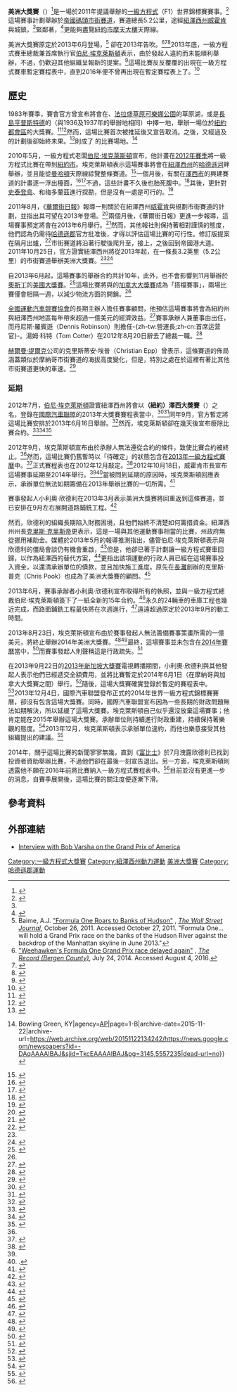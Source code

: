 {{noteTA
|G1=F1
|1=zh-cn:新泽西州;zh-tw:紐澤西州;zh-hk:新澤西州;zh-mo:新澤西州;zh-sg:新泽西州;
}}
{{about|位於紐澤西州的大獎賽|位於德克薩斯州奧斯丁的大獎賽|美國大獎賽}}
{{F1 race
| Flag = Flag of the United States.svg
| Name = 美洲大獎賽
| Circuit = [[帝國碼頭市街賽道|帝國碼頭市街賽道]]
| Circuit_image = Circuit New Jersey.svg
| Laps = 
| First_race = Grand Prix of America
| Circuit_length_km = 5.2
| Circuit_length_mi = 3.2
| Race_length_km = 
| Race_length_mi = 
}}
'''美洲大獎賽'''（{{lang-en|Grand Prix of America}}）<ref name="GPofA">{{cite news | url=http://www.bbc.co.uk/sport/0/formula1/15440153 | title=New Jersey to host Grand Prix of America in 2013 | date=2011-10-25 | accessdate=2014-07-01 | archive-date=2014-02-01 | archive-url=https://web.archive.org/web/20140201115909/http://www.bbc.co.uk/sport/0/formula1/15440153 | dead-url=no }}</ref>是一場於2011年提議舉辦的[[一級方程式|一級方程式]]（F1）世界錦標賽賽事。<ref name="NJ delay">{{cite news|title=New Jersey Grand Prix to be postponed until 2014|url=http://www.autosport.com/news/report.php/id/103529|work=Autosport.com|publisher=[[Haymarket_Media_Group|Haymarket Publications]]|date=2012-10-19|accessdate=2012-10-19|archive-date=2017-02-25|archive-url=https://web.archive.org/web/20170225030415/http://www.autosport.com/news/report.php/id/103529|dead-url=no}}</ref>這場賽事計劃舉辦於[[帝國碼頭市街賽道|帝國碼頭市街賽道]]，賽道總長5.2公里，途經[[紐澤西州|紐澤西州]][[威霍肯_(新泽西州)|威霍肯]]與{{link-en|西紐約|West New York, New Jersey}}城鎮，<ref name="GPofA"/>緊鄰著{{le|威霍肯帝國港|Weehawken Port Imperial}}，<ref name="Autosport 10-25">{{cite news | url = http://www.autosport.com/news/report.php/id/95669 | title = New Jersey confirms F1 grand prix from the 2013 season | publisher = [[Haymarket_Press|Haymarket Press]] | work = [[Autosport|Autosport.com]] | last = Elizalde | first = Pablo | date = 2011-10-25 | accessdate = 2011-10-25 | archiveurl = https://www.webcitation.org/62hv9VxtQ?url=http://www.autosport.com/news/report.php/id/95669 | archivedate = 2011年10月25日 | deadurl = yes }}</ref>更能夠盡覽[[紐約市摩天大樓列表|紐約市摩天大樓]]天際線。

美洲大獎賽原定於2013年6月登場，<ref>Baime, A.J. [https://www.wsj.com/articles/SB10001424052970204777904576653552767815670 "Formula One Roars to Banks of Hudson"] {{Wayback|url=https://www.wsj.com/articles/SB10001424052970204777904576653552767815670 |date=20180618175323 }}, ''[[The_Wall_Street_Journal|The Wall Street Journal]]'', October 26, 2011. Accessed October 27, 2011. "Formula One...  will hold a Grand Prix race on the banks of the Hudson River against the backdrop of the Manhattan skyline in June 2013."</ref> 卻在2013年告吹。<ref>[http://www.northjersey.com/news/weehawken-s-formula-one-grand-prix-race-delayed-again-1.1057055 "Weehawken's Formula One Grand Prix race delayed again"] {{Wayback|url=http://www.northjersey.com/news/weehawken-s-formula-one-grand-prix-race-delayed-again-1.1057055 |date=20160808125713 }}, ''[[The_Record_(Bergen_County)|The Record (Bergen County)]]'', July 24, 2014. Accessed August 4, 2016.</ref><ref name="FIA Calendar2">{{cite web|url=http://www.fia.com/news/world-motor-sport-council-2|title=World Motor Sport Council|accessdate=2017-08-29|date=2013-09-27|website=fia.com|archive-date=2013-09-27|archive-url=https://web.archive.org/web/20130927151146/http://www.fia.com/news/world-motor-sport-council-2|dead-url=no}}</ref><ref>{{cite press release|title=The final 2013 meeting of the FIA World Motor Sport Council (WMSC) took place today (4 December) in Paris, France.|publisher=FIA|date=2013-12-04|url=http://www.fia.com/news/world-motor-sport-council-3|accessdate=2013-12-04|archive-date=2013-12-07|archive-url=https://web.archive.org/web/20131207060641/http://www.fia.com/news/world-motor-sport-council-3|dead-url=no}}</ref>2013年底，一級方程式賽車總裁兼首席執行官[[伯尼·埃克萊斯頓|伯尼·埃克萊斯頓]]表示，由於發起人違約而未能順利舉辦，不過，仍歡迎其他組織呈報新的提案。<ref name="breach2">{{cite news|url=http://www.autoweek.com/article/20131224/F1/131229938|title=New Jersey Grand Prix organizers in breach of contract says Ecclestone Formula One boss says if another group wants to take over Grand Prix of America, 'they can have it'|last=Sylt|first=Christian|date=2013-12-24|publisher=Auto Week|accessdate=2013-12-24|archive-url=https://web.archive.org/web/20140608153525/http://www.autoweek.com/article/20131224/f1/131229938|archive-date=2014-06-08|dead-url=yes}}</ref>這場比賽反反覆覆的出現在一級方程式賽車暫定賽程表中，直到2016年便不曾再出現在暫定賽程表上了。<ref>{{cite press release|title=World Motor Sport Council 2014 - Beijing|publisher=FIA|date=2014-09-04|url=http://www.fia.com/news/world-motor-sport-council-2014-beijing|accessdate=2014-09-12|archive-date=2019-04-12|archive-url=https://web.archive.org/web/20190412190336/https://www.fia.com/news/world-motor-sport-council-2014-beijing|dead-url=no}}</ref>

== 歷史 ==
1983年賽季，賽會官方曾宣布將會在{{le|梅多蘭茲體育中心|Meadowlands Sports Complex}}、[[法拉盛草原可樂娜公園|法拉盛草原可樂娜公園]]的草原湖，或是[[長島_(紐約)|長島]][[亨普斯特德|亨普斯特德]]的{{le|米爾切空軍基地|Mitchel Field}}（與1936及1937年的{{le|范德比爾特杯|Vanderbilt Cups}}舉辦地相同）中擇一地，舉辦一場位於[[紐約都會區|紐約都會區]]的大獎賽。<ref>{{cite news|title=New York May Get '83 Auto Grand Prix|url=http://www.nytimes.com/1982/10/28/sports/new-york-may-get-83-auto-grand-prix.html|accessdate=2011-05-18|newspaper=[[The_New_York_Times|The New York Times]]|date=1982-10-28|archive-date=2013-06-18|archive-url=https://web.archive.org/web/20130618040641/http://www.nytimes.com/1982/10/28/sports/new-york-may-get-83-auto-grand-prix.html|dead-url=no}}</ref><ref>{{cite news|title=New York Grand Prix scheduled|url=http://news.google.com/newspapers?id=tdExAAAAIBAJ&sjid=zeMFAAAAIBAJ&pg=4398,5763243|accessdate=2011-05-18|newspaper=[[Reading_Eagle|Reading Eagle]]|date=1982-10-28|agency=[[UPI|UPI]]|pages=41, 47|archive-date=2015-11-22|archive-url=https://web.archive.org/web/20151122145105/https://news.google.com/newspapers?id=tdExAAAAIBAJ&sjid=zeMFAAAAIBAJ&pg=4398,5763243|dead-url=no}}</ref>然而，這場比賽首次被推延後又宣告取消。之後，又經過{{Le|1984年世界一級方程式錦標賽|1984 FIA Formula One World Championship|1984}}及{{Le|1985年世界一級方程式錦標賽|1985 FIA Formula One World Championship|1985年}}的計劃後卻始終未果。<ref>{{cite news|url=https://news.google.com/newspapers?id=3j9UAAAAIBAJ&sjid=uo0DAAAAIBAJ&pg=5607,698774|title=No auto racing in New York|date=1983-06-03|newspaper=[[Boca_Raton_News|Boca Raton News]]|accessdate=2011-05-18|page=2D|archive-date=2015-11-22|archive-url=https://web.archive.org/web/20151122160043/https://news.google.com/newspapers?id=3j9UAAAAIBAJ&sjid=uo0DAAAAIBAJ&pg=5607,698774|dead-url=no}}</ref>{{le|梅多蘭茲大獎賽|Meadowlands Grand Prix|梅多蘭茲}}則成了 {{le|冠軍方程式|Champ Car}}的比賽場地。<ref>{{cite news|url=https://news.google.com/newspapers?id=-DAqAAAAIBAJ&sjid=TkcEAAAAIBAJ&pg=3145,5557235|title=U.S. Grand Prix success is vital to CART future|last=Harris|first=Mike|date=1984-06-29|newspaper=[[The_Daily_News_(Kentucky)|Daily News]]|accessdate=2011-05-18|location=Bowling Green, Kentucky{{!}}Bowling Green, KY|agency=[[Associated_Press|AP]]|page=1-B|archive-date=2015-11-22|archive-url=https://web.archive.org/web/20151122134242/https://news.google.com/newspapers?id=-DAqAAAAIBAJ&sjid=TkcEAAAAIBAJ&pg=3145,5557235|dead-url=no}}</ref>

2010年5月，一級方程式老闆[[伯尼·埃克萊斯頓|伯尼·埃克萊斯頓]]宣布，他計畫在[[2012年世界一級方程式錦標賽|2012年賽季]]將一級方程式比賽在帶到[[紐約市|紐約市]]。埃克萊斯頓表示這場賽事將會在[[紐澤西州|紐澤西州]]的[[哈德遜河|哈德遜河]]畔舉辦，並且能從[[曼哈頓|曼哈頓]]天際線綜覽整條賽道。<ref>{{cite web |last=Lostia |first=Michele |title=Ecclestone hoping for New York GP |url=http://www.autosport.com/news/report.php/id/82366 |work=[[Autosport|Autosport]].com |date=2010-03-25 |accessdate=2014-07-01 |archive-date=2014-11-09 |archive-url=https://web.archive.org/web/20141109183926/http://www.autosport.com/news/report.php/id/82366 |dead-url=no }}</ref>一個月後，有關在[[澤西市|澤西市]]的{{le|自由州立公園|Liberty State Park}}興建賽道的計畫逐一浮出檯面，<ref>{{cite web |title=New York F1 track plans revealed – Jersey City bids for 2012 night race |url=http://www.f1fanatic.co.uk/2010/05/04/new-york-f1-track-plans-revealed-jersey-city-bids-for-new-night-race-in-2012/ |first=Keith |last=Collantine |work=F1 Fanatic |date=2010-05-04 |archiveurl=https://www.webcitation.org/5w707hQJk?url=http://www.f1fanatic.co.uk/2010/05/04/new-york-f1-track-plans-revealed-jersey-city-bids-for-new-night-race-in-2012/ |archivedate=2011年1月30日 |accessdate=2010-05-04 |deadurl=yes }}</ref><ref>{{cite web |last=Noble |first=Jonathan |title=Jersey City eyes Formula 1 race |url=http://www.autosport.com/news/report.php/id/83312 |work=[[Autosport|Autosport]].com |date=2010-05-04 |accessdate=2014-07-01 |archive-date=2014-11-09 |archive-url=https://web.archive.org/web/20141109185520/http://www.autosport.com/news/report.php/id/83312 |dead-url=no }}</ref>不過，這些計畫不久後也胎死腹中。<ref>{{cite web |last=Elizalde |first=Pablo |title=Jersey City cans F1 grand prix plan |url=http://www.autosport.com/news/report.php/id/83332 |work=[[Autosport|Autosport]].com |date=2010-05-05 |accessdate=2014-07-01 |archive-date=2014-11-09 |archive-url=https://web.archive.org/web/20141109184016/http://www.autosport.com/news/report.php/id/83332 |dead-url=no }}</ref>其後，更針對[[史泰登島|史泰登島]]、{{le|弗洛伊德·貝內特機場|Floyd Bennett Field}}和梅多蘭茲進行探勘，但是沒有一處是可行的。<ref name="WSJ">{{cite news|title=Formula One Roars To Banks of Hudson|url=http://online.wsj.com/article/SB10001424052970204777904576653552767815670.html|first=A.J.|last=Baime|work=The Wall Street Journal|publisher=[[News_Corporation|News Corporation]]|date=2011-10-25|accessdate=2011-10-26|archive-date=2011-10-28|archive-url=https://web.archive.org/web/20111028172039/http://online.wsj.com/article/SB10001424052970204777904576653552767815670.html|dead-url=no}}</ref>

2011年8月，《[[華爾街日報|華爾街日報]]》報導一則關於在紐澤西州[[威霍肯_(新泽西州)|威霍肯]]與{{link-en|西紐約|West New York, New Jersey}}規劃市街賽道的計劃，並指出其可望在2013年登場。<ref>{{cite web|url=http://www.f1fanatic.co.uk/2011/08/03/new-jersey-f1-track-new-york/|title=New plans for New York Grand Prix track in 2013|last=Collantine|first=Keith|date=2011-08-03|publisher=F1Fanatic|accessdate=2011-10-26|archive-date=2011-10-26|archive-url=https://web.archive.org/web/20111026205647/http://www.f1fanatic.co.uk/2011/08/03/new-jersey-f1-track-new-york/|dead-url=no}}</ref>兩個月後，《華爾街日報》更進一步報導，這場賽事預定將會在2013年6月舉行。<ref>{{cite web|url=http://online.wsj.com/article/SB10001424052970204618704576645651553992120.html?mod=googlenews_wsj|title=Formula One Is Coming to New Jersey in 2013|last=Baime|first=A.J.|date=2011-10-22|work=The Wall Street Journal|accessdate=2011-10-26|location=New York}}</ref>然而，其他報社則保持著相對謹慎的態度，他們認為仍需待[[哈德遜郡|哈德遜郡]]官方批准後，才得以評估這場比賽的可行性。修訂版提案在隔月出爐，<ref>{{cite web|url=http://www.guardian.co.uk/sport/2011/oct/25/formula-one-new-jersey-gp|title=Formula One to unveil New Jersey Grand Prix for 2013|last=Reuters|date=2011-10-25|work=The Guardian|location=London|accessdate=2011-10-26|archive-date=2011-10-26|archive-url=https://web.archive.org/web/20111026002414/http://www.guardian.co.uk/sport/2011/oct/25/formula-one-new-jersey-gp|dead-url=no}}</ref>市街賽道將沿著{{le|威霍肯帝國港|Weehawken Port Imperial|帝國港}}行駛後爬升至{{le|哈德遜峭壁|The Palisades (Hudson River)}}，接上{{le|東方大道|Boulevard East}}，之後回到帝國港大道。2011年10月25日，官方證實紐澤西州將從2013年起，在一條長3.2英里（5.2公里）的市街賽道舉辦美洲大獎賽。<ref name="Autosport 10-25" /><ref>{{Citation | last = Schultz | first = Johnathon | title = Plan for a New York Area Formula One Race Announced in New Jersey | newspaper = The New York Times | date = 2011-10-26 | url = http://wheels.blogs.nytimes.com/2011/10/25/bid-for-a-new-york-area-formula-one-race-announced-in-new-jersey/?scp=1&sq=grand%20prix%20of%20america&st=cse | accessdate = 2011-10-27 | archive-date = 2014-01-06 | archive-url = https://web.archive.org/web/20140106032808/http://wheels.blogs.nytimes.com/2011/10/25/bid-for-a-new-york-area-formula-one-race-announced-in-new-jersey/?scp=1&sq=grand%20prix%20of%20america&st=cse | dead-url = no }}</ref>

自2013年6月起，這場賽事的舉辦合約共計10年，此外，也不會影響到11月舉辦於[[美洲赛道|奧斯丁]]的[[美國大獎賽|美國大獎賽]]。<ref name="Joe">{{cite news|title=Details from New Jersey|url=http://joesaward.wordpress.com/2011/10/25/details-from-new-jersey/|first=Joe|last=Saward|work=Joe Saward on F1|publisher=Joe Saward|date=2011-10-25|accessdate=2011-10-26|archive-date=2011-10-28|archive-url=https://web.archive.org/web/20111028000247/http://joesaward.wordpress.com/2011/10/25/details-from-new-jersey/|dead-url=yes}}</ref>這場比賽將與{{le|吉爾維倫紐夫賽道|Circuit Gilles Villeneuve|蒙特婁}}的[[加拿大大獎賽|加拿大大獎賽]]成為「搭檔賽事」，兩場比賽僅會相隔一週，以減少物流方面的開銷。<ref name="Joe"/>

[[全國運動汽車競賽協會|全國運動汽車競賽協會]]的長期主辦人{{le|漢姆皮·惠勒|Humpy Wheeler}}擔任賽事顧問，他預估這場賽事將會為紐約州與紐澤西州地區每年帶來超過一億美元的經濟效益。<ref>{{cite web|url=http://mobile.bloomberg.com/news/2011-10-25/formula-one-s-grand-prix-of-america-to-be-run-in-new-jersey-near-manhattan?category=%2F|title=Formula One Cars to Race in New Jersey in 2013, F1 CEO Ecclestone Says|last=Dopp|first=Terrence|date=2011-10-25|publisher=Bloomberg|accessdate=2011-10-26|location=New York|archive-url=https://web.archive.org/web/20120401062406/http://mobile.bloomberg.com/news/2011-10-25/formula-one-s-grand-prix-of-america-to-be-run-in-new-jersey-near-manhattan?category=%2F|archive-date=2012-04-01|dead-url=yes}}</ref>賽事承辦人兼董事由{{Le|利奧·欣德利|Leo Hindery|小利奧·欣德利}}出任，而丹尼斯·羅賓遜（Dennis Robinson）則擔任-{zh-tw:營運長;zh-cn:首席运营官}-。湯姆·科特（Tom Cotter）在2012年8月20日辭去了總裁一職。<ref>{{cite web|url=http://www.dailymail.co.uk/sport/formulaone/article-2191520/USA-Grand-Prix-president-Tom-Cotter-quits.html|title=More woe for US GP as president Cotter quits just seven months into role|last=Sportsmail Reporter|publisher=Daily Mail|date=2012-08-21|accessdate=2012-08-31|archive-date=2012-08-30|archive-url=https://web.archive.org/web/20120830111256/http://www.dailymail.co.uk/sport/formulaone/article-2191520/USA-Grand-Prix-president-Tom-Cotter-quits.html|dead-url=no}}</ref>

[[赫爾曼·提爾克|赫爾曼·提爾克]]公司的克里斯蒂安·埃普（Christian Epp）曾表示，這條賽道的佈局涵蓋類似於摩納哥市街賽道的海拔高度變化，但是，特別之處在於這裡有著比其他市街賽道更快的車速。<ref name="US Grand Prix Packages">{{cite news|title=US Grand Prix of America|url=http://www.usgppackages.com/us-grand-prix/grand-prix-america/|date=2013-10-18|deadurl=yes|archiveurl=https://web.archive.org/web/20131019125112/http://www.usgppackages.com/us-grand-prix/grand-prix-america/|archivedate=2013年10月19日}}</ref>

=== 延期 ===
2012年7月，[[伯尼·埃克萊斯頓|伯尼·埃克萊斯頓]]證實紐澤西州將會以'''（紐約）澤西大獎賽'''（{{lang-en|Grand Prix of Jersey (New York)}}）之名，登錄在[[國際汽車聯盟|國際汽車聯盟]]的2013年大獎賽賽程表當中，<ref>{{cite web | title = FIA releases 2013 calendar | publisher = Formula 1 | date = September 2012 | url = http://www.formula1.com/news/headlines/2012/9/13853.html | accessdate = 2013-01-22 | archive-date = 2013-01-28 | archive-url = https://web.archive.org/web/20130128021845/http://www.formula1.com/news/headlines/2012/9/13853.html | dead-url = no }}</ref><ref name="GPofNJ">{{cite news|title=FIA confirms 2013 F1 calendar with minor changes|url=http://www.f1fanatic.co.uk/2012/09/28/fia-confirms-2013-f1-calendar-minor/|first=Keith|last=Collatine|work=F1 Fanatic|publisher=Keith Collantine|date=2012-09-28|accessdate=2012-10-01|archive-date=2012-10-01|archive-url=https://web.archive.org/web/20121001034011/http://www.f1fanatic.co.uk/2012/09/28/fia-confirms-2013-f1-calendar-minor/|dead-url=no}}</ref>同年9月，官方暫定將這場比賽安排於2013年6月16日舉辦。<ref name="21 Sept. calendar">{{cite news|title=Singapore GP: 2013 Formula 1 calendar revealed|url=http://www.autosport.com/news/report.php/id/102674|first1=Jonathan|last1=Noble|first2=Dieter|last2=Rencken|work=|publisher=[[Haymarket_Media_Group|Haymarket Publications]]|date=2012-09-21|accessdate=2012-09-21|archive-date=2017-02-16|archive-url=https://web.archive.org/web/20170216021913/http://www.autosport.com/news/report.php/id/102674|dead-url=no}}</ref>然而，埃克萊斯頓卻在幾天後宣布廢除比賽合約。<ref name=doubts>{{cite web | url=http://www.autosport.com/news/report.php/id/102851 | title=Fresh doubts emerge over 2013 New Jersey Grand Prix | publisher=[[Haymarket_Media_Group|Haymarket Publications]] | work=Autosport.com | date=2012-09-25 | accessdate=2012-09-25 | author=Beer, Matt | archive-date=2012-09-25 | archive-url=https://web.archive.org/web/20120925132129/http://www.autosport.com/news/report.php/id/102851 | dead-url=no }}</ref><ref>{{citation|title=Formula One race in New Jersey may not happen|newspaper=The Star-Ledger|date=2012-09-25|url=http://www.nj.com/news/index.ssf/2012/09/formula_1_race_in_nj_may_not_l.html#incart_river_default|accessdate=2012-09-27|archive-date=2012-09-28|archive-url=https://web.archive.org/web/20120928100355/http://www.nj.com/news/index.ssf/2012/09/formula_1_race_in_nj_may_not_l.html#incart_river_default|dead-url=no}}</ref><ref>{{citation|last=Sylt|first=Christine|title=Grand Prix of America in serious doubt after organizers' contract is torn up|newspaper=The Guardian|date=2012-09-25|url=http://www.guardian.co.uk/sport/2012/sep/25/grand-prix-america-contract-torn-up?INTCMP=SRCH|accessdate=2012-09-27}}</ref>

2012年9月，埃克萊斯頓宣布由於承辦人無法遵從合約的條件，致使比賽合約被終止。<ref name=doubts/>然而，這場比賽仍舊暫時以「待確定」的狀態包含在[[2013年世界一級方程式錦標賽|2013年一級方程式賽曆]]中。<ref>{{cite web|url=http://formula-one.speedtv.com/article/f1-new-jersey-on-2013-calendar-but-to-be-confirmed|title=F1: New Jersey On 2013 Calendar But 'To Be Confirmed'|last=Cooper|first=Adam|date=2012-09-28|work=SPEED Channel|publisher=Fox Sports|accessdate=2012-09-28|deadurl=yes|archiveurl=https://web.archive.org/web/20121001011936/http://formula-one.speedtv.com/article/f1-new-jersey-on-2013-calendar-but-to-be-confirmed/|archivedate=2012年10月1日}}</ref>正式賽程表也在2012年12月敲定。<ref>{{citation|last=Baime|first=A.J.|author2=Heather Haddon|title=Uncertainty Over N.J. Formula One|newspaper=The Wall Street Journal|date=2012-10-01|url=http://online.wsj.com/article/SB10000872396390444004704578030842152769304.html|accessdate=2012-10-03|archive-date=2012-10-04|archive-url=https://web.archive.org/web/20121004233651/http://online.wsj.com/article/SB10000872396390444004704578030842152769304.html|dead-url=no}}</ref>2012年10月18日，威霍肯市長宣布這場賽事延期至2014年舉行。<ref name="NJ delay"/><ref>.{{citation | last = McDonald | first = Terrace | title = Mayors: Formula 1 race along Hudson River waterfront postponed until 2014 | newspaper = The Jersey Journal | date = 2012-10-18 | url = http://www.nj.com/hudson/index.ssf/2012/10/mayors_formula_1_race_along_hu.html | accessdate = 2012-10-18 | quote =  | archive-date = 2012-10-19 | archive-url = https://web.archive.org/web/20121019234910/http://www.nj.com/hudson/index.ssf/2012/10/mayors_formula_1_race_along_hu.html | dead-url = no }}</ref>當被問到延期的原因時，埃克萊斯頓回應表示，承辦單位無法如期籌備在2013年舉辦比賽的一切所需。<ref>{{cite news|title=New Jersey race to be postponed - organisers|url=http://uk.reuters.com/article/2012/10/19/motor-racing-americas-idUKL3E8LJ3NY20121019|first=Alan|last=Baldwin|work=[[Reuters|Reuters UK]]|publisher=[[Thompson_Reuters|Thompson Reuters]]|date=2012-10-19|accessdate=2012-10-20|archive-date=2014-03-30|archive-url=https://web.archive.org/web/20140330065935/http://uk.reuters.com/article/2012/10/19/motor-racing-americas-idUKL3E8LJ3NY20121019|dead-url=no}}</ref>

賽事發起人小利奧·欣德利在2013年3月表示美洲大獎賽將回重返到這條賽道，並已安排在9月左右展開道路鋪銑工程。<ref>{{cite news|title=New Jersey F1 Race Promoter Hindery Jr. Says 'We Are Back Under Construction'|url=http://www.sportsbusinessdaily.com/Global/Issues/2013/03/08/Events-and-Attractions/New-Jersey-F1.aspx|first=HJ|last=Mai|work=SportsBusiness Journal|date=2013-03-08|accessdate=2013-03-08|archive-date=2013-03-10|archive-url=https://web.archive.org/web/20130310050840/http://www.sportsbusinessdaily.com/Global/Issues/2013/03/08/Events-and-Attractions/New-Jersey-F1.aspx|dead-url=no}}</ref>

然而，欣德利的組織長期陷入財務困境，且他們始終不清楚如何籌措資金。紐澤西州州長[[克里斯·克里斯帝|克里斯·克里斯帝]]更表示，這是一場與其他運動賽事相當的比賽，州政府無從挪用補助金。媒體於2013年5月的報導推測指出，儘管伯尼·埃克萊斯頓表示與欣德利的僵局會談仍有機會重啟，<ref>{{cite web|url=http://en.espnf1.com/f1/motorsport/story/106898.html|title=Ecclestone confirms Long Beach talks Caroline Reid and Christian Sylt|accessdate=2013-05-08|date=2013-04-30|last=Reid|first=Caroline|publisher=ESPN|last2=Sylt|first2=Christian|archive-date=2013-05-04|archive-url=https://web.archive.org/web/20130504215516/http://en.espnf1.com/f1/motorsport/story/106898.html|dead-url=no}}</ref>但是，他卻已著手計劃讓一級方程式賽車回歸{{le|長灘大獎賽|Grand Prix of Long Beach|長灘賽道}}，以作為紐澤西的替代方案，<ref>{{cite news|url=http://www.nj.com/news/index.ssf/2013/05/for_nj_formula_1_race_more_bum.html#incart_river|title=N.J. Formula 1 race, more bumps in the road|last=Strunsky|first=Steve|date=2013-05-08|newspaper=The Star-Ledger|accessdate=2013-05-08|archive-date=2013-06-06|archive-url=https://web.archive.org/web/20130606183514/http://www.nj.com/news/index.ssf/2013/05/for_nj_formula_1_race_more_bum.html#incart_river|dead-url=no}}</ref>更指出該項運動的行政人員已經在這場賽事投入資金，以還清承辦單位的債款，並且加快施工進度。原先在[[長灘_(加利福尼亞州)|長灘]]創辦{{le|美西大獎賽|United States Grand Prix West}}的克里斯·普克（Chris Pook）也成為了美洲大獎賽的顧問。<ref>{{cite news|title=F1 has invested in New Jersey race, says Ecclestone|url=http://uk.reuters.com/article/2013/05/11/motor-racing-usa-jersey-idUKL3N0DS09120130511|first=Alan|last=Baldwin|work=reuters.com|publisher=[[Reuters|Reuters]]|date=2013-05-11|accessdate=2013-05-12|archive-date=2013-06-25|archive-url=https://web.archive.org/web/20130625080454/http://uk.reuters.com/article/2013/05/11/motor-racing-usa-jersey-idUKL3N0DS09120130511|dead-url=no}}</ref>

2013年6月，賽事承辦者小利奧·欣德利宣布取得所有的執照，並與一級方程式總裁伯尼·埃克萊斯頓簽下了一紙全新的15年合約。<ref>{{cite news|title=Local Formula 1 organizer says he has new contract, NJ race on schedule for June 2014|url=http://www.nj.com/news/index.ssf/2013/06/local_formula_1_organizer_says.html|first=Steve|last=Strunsky|work=www.nj.com/starledger|publisher=[[The_Star-Ledger|The Star-Ledger]]|date=2013-06-07|accessdate=2013-06-07|archive-date=2013-06-10|archive-url=https://web.archive.org/web/20130610033331/http://www.nj.com/news/index.ssf/2013/06/local_formula_1_organizer_says.html|dead-url=no}}</ref>永久的24輛車的車庫工程也幾近完成，而路面鋪銑工程最快將在次週進行，<ref>{{cite news|title=N.J. Formula One Race Is 'Definitely On'|url=http://online.wsj.com/article/SB10001424127887324299104578531323487479656.html|first=AJ|last=Baime|work=wsj.com|publisher=[[Wall_Street_Journal|Wall Street Journal]]|date=2013-06-07|accessdate=2013-06-07|archive-date=2013-06-08|archive-url=https://web.archive.org/web/20130608130712/http://online.wsj.com/article/SB10001424127887324299104578531323487479656.html|dead-url=no}}</ref>遠遠超過原定於2013年9月的動工時間。

2013年8月23日，埃克萊斯頓宣布由於賽事發起人無法籌備賽事策畫所需的一億美元，將終止舉辦2014年美洲大獎賽。<ref>{{cite web   | last =    | first =    | title = F1: 2014 Grand Prix of America is off, says Bernie   | publisher = CNN   | date = 2013-08-23   | url = http://edition.cnn.com/2013/08/23/sport/motorsport/f1-grand-prix-america-ecclestone/   | accessdate =    | archive-date = 2014-07-28   | archive-url = https://web.archive.org/web/20140728231838/http://edition.cnn.com/2013/08/23/sport/motorsport/f1-grand-prix-america-ecclestone/   | dead-url = no   }}</ref><ref>{{cite news|url=http://www.roadandtrack.com/racing/racing-news/ecclestone-says-no-2014-grand-prix-of-america?src=rss|title=F1's Ecclestone says no 2014 Grand Prix of America in NJ|date=2013-08-23|accessdate=2014-07-06|work=roadandtrack.com|publisher=earst Communications|first=Zach|last=Bowman|archive-date=2013-11-03|archive-url=https://web.archive.org/web/20131103155824/http://www.roadandtrack.com/racing/racing-news/ecclestone-says-no-2014-grand-prix-of-america?src=rss|dead-url=no}}</ref>最終，這場賽事並未包含在[[2014年世界一級方程式錦標賽#2014年賽歷|2014年賽曆]]當中，<ref>{{cite web   | last = Benson   | first = Andrew   | title = Formula 1: New Jersey race dropped from draft 2014 calendar   | publisher = BBC Sport   | date = 2013-09-05   | url = http://www.bbc.co.uk/sport/0/formula1/23974794   | accessdate = 2013-09-05   | archive-date = 2013-09-05   | archive-url = https://web.archive.org/web/20130905221953/http://www.bbc.co.uk/sport/0/formula1/23974794   | dead-url = no   }}</ref>而賽事發起人則聲稱這是行政疏失。<ref>{{cite web   | last = Smith   | first = Luke   | title = New Jersey GP still could claim place on 2014 F1 calendar   | publisher = NBC Sports   | date = 2013-09-06   | url = http://motorsportstalk.nbcsports.com/2013/09/06/new-jersey-gp-still-could-claim-place-on-2014-f1-calendar/   | accessdate = 2013-09-11   | archive-date = 2013-09-08   | archive-url = https://web.archive.org/web/20130908135144/http://motorsportstalk.nbcsports.com/2013/09/06/new-jersey-gp-still-could-claim-place-on-2014-f1-calendar/   | dead-url = no   }}</ref>

在2013年9月22日的[[2013年新加坡大獎賽|2013年新加坡大獎賽]]電視轉播期間，小利奧·欣德利與其他發起人表示他們已經遞交全額費用，並將比賽暫定於2014年6月1日（在摩納哥與加拿大大獎賽之間）舉行。<ref>{{cite news|title=Door left open for New Jersey F1 race on 2014 grand prix calendar|url=http://www.autosport.com/news/report.php/id/110055|first=Jonathan|last=Noble|work=www.autosport.com|publisher=[[Autosport|Autosport]]|date=2013-09-21|accessdate=2013-09-23|archive-date=2013-09-24|archive-url=https://web.archive.org/web/20130924054848/http://www.autosport.com/news/report.php/id/110055|dead-url=no}}</ref>隨後，這場大獎賽確實登錄於暫定的賽程表中。<ref name="FIA Calendar">{{cite news|url=http://www.fia.com/news/world-motor-sport-council-2|title=World Motor Sport Council|date=2013-09-27|work=fia.com|publisher=[[FIA|FIA]]|accessdate=2014-07-06|archive-date=2013-09-27|archive-url=https://web.archive.org/web/20130927151146/http://www.fia.com/news/world-motor-sport-council-2|dead-url=no}}</ref>2013年12月4日，國際汽車聯盟發布正式的2014年世界一級方程式錦標賽賽曆，卻沒有包含這場大獎賽。同時，國際汽車聯盟宣布因為一些長期的財政問題無法如期解決，所以延緩了這場大獎賽。埃克萊斯頓自己似乎還沒放棄這場賽事；他肯定能在2015年舉辦這場大獎賽。承辦單位則持續進行財政重建，持續保持著樂觀的態度。<ref>{{cite news|url=http://grandprix247.com/2013/12/04/new-jersey-mexico-india-south-korea-dropped-from-19-raced-2013-f1-calendar/|title=2014 F1 CALENDAR DOWN TO 19 RACES AS NEW JERSEY, MEXICO, INDIA, KOREA DROPPED|date=2013-12-04|work=grandprix247.com|publisher=Grand Prix 247|accessdate=2014-07-06|deadurl=yes|archiveurl=https://archive.is/20131204180836/http://grandprix247.com/2013/12/04/new-jersey-mexico-india-south-korea-dropped-from-19-raced-2013-f1-calendar/|archivedate=2013-12-04}}</ref>2013年12月，埃克萊斯頓表示承辦單位違約，而他也樂意接受其他組織提出的建議。<ref name="breach">{{cite news|url=http://www.autoweek.com/article/20131224/F1/131229938?utm_source=rss&utm_medium=feed&utm_campaign=|title=New Jersey Grand Prix organizers in breach of contract says Ecclestone Formula One boss says if another group wants to take over Grand Prix of America, 'they can have it'|last=Sylt|first=Christian|date=2013-12-24|publisher=Auto Week|accessdate=2013-12-24|archive-url=https://web.archive.org/web/20140101102419/http://www.autoweek.com/article/20131224/F1/131229938?utm_source=rss&utm_medium=feed&utm_campaign=|archive-date=2014-01-01|dead-url=yes}}</ref>

2014年，關乎這場比賽的新聞寥寥無幾，直到《[[富比士|富比士]]》於7月洩露欣德利已找到投資者資助舉辦比賽，不過他們卻在最後一刻宣告退出。另一方面，埃克萊斯頓則透露他不願在2016年前將比賽納入一級方程式賽程表中。<ref>{{cite web|url=https://www.forbes.com/sites/csylt/2014/07/24/f1-will-race-in-azerbaijan-in-2016-says-ecclestone/|title=F1 Will Race In Azerbaijan In 2016 Says Ecclestone|accessdate=2017-08-29|website=www.forbes.com|archive-date=2017-07-29|archive-url=https://web.archive.org/web/20170729120058/https://www.forbes.com/sites/csylt/2014/07/24/f1-will-race-in-azerbaijan-in-2016-says-ecclestone/|dead-url=no}}</ref>目前並沒有更進一步的消息，自{{F1|2015}}賽季展開後，這場比賽的關注度便逐漸下滑。

== 參考資料 ==
{{reflist|30em}}

== 外部連結 ==
*[https://web.archive.org/web/20111026213502/http://formula-one.speedtv.com/article/f1-speed-qa-bob-varsha-discusses-new-jersey-gp/ Interview with Bob Varsha on the Grand Prix of America]

{{一級方程式大獎賽}}

[[Category:一級方程式大獎賽|Category:一級方程式大獎賽]]
[[Category:紐澤西州動力運動|Category:紐澤西州動力運動]]
[[Category:美洲大獎賽|]]
[[Category:哈德遜郡運動|Category:哈德遜郡運動]]